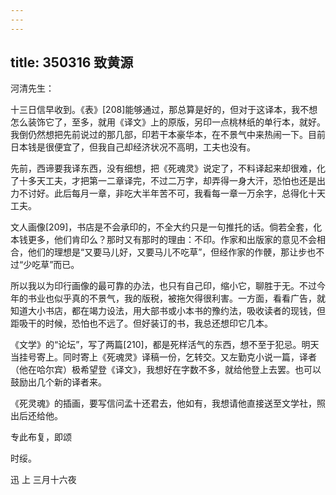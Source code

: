 ```yaml
---
---
---
```

title: 350316 致黄源
---




河清先生：

十三日信早收到。《表》[208]能够通过，那总算是好的，但对于这译本，我不想怎么装饰它了，至多，就用《译文》上的原版，另印一点桃林纸的单行本，就好。我倒仍然想把先前说过的那几部，印若干本豪华本，在不景气中来热闹一下。目前日本钱是很便宜了，但我自己却经济状况不高明，工夫也没有。

先前，西谛要我译东西，没有细想，把《死魂灵》说定了，不料译起来却很难，化了十多天工夫，才把第一二章译完，不过二万字，却弄得一身大汗，恐怕也还是出力不讨好。此后每月一章，非吃大半年苦不可，我看每一章一万余字，总得化十天工夫。

文人画像[209]，书店是不会承印的，不全大约只是一句推托的话。倘若全套，化本钱更多，他们肯印么？那时又有那时的理由：不印。作家和出版家的意见不会相合，他们的理想是“又要马儿好，又要马儿不吃草”，但经作家的作骾，那让步也不过“少吃草”而已。

所以我以为印行画像的最可靠的办法，也只有自己印，缩小它，聊胜于无。不过今年的书业也似乎真的不景气，我的版税，被拖欠得很利害。一方面，看看广告，就知道大小书店，都在竭力设法，用大部书或小本书的豫约法，吸收读者的现钱，但距吸干的时候，恐怕也不远了。但好装订的书，我总还想印它几本。

《文学》的“论坛”，写了两篇[210]，都是死样活气的东西，想不至于犯忌。明天当挂号寄上。同时寄上《死魂灵》译稿一份，乞转交。又左勤克小说一篇，译者（他在哈尔宾）极希望登《译文》，我想好在字数不多，就给他登上去罢。也可以鼓励出几个新的译者来。

《死灵魂》的插画，要写信问孟十还君去，他如有，我想请他直接送至文学社，照出后还给他。

专此布复，即颂

时绥。

迅 上 三月十六夜